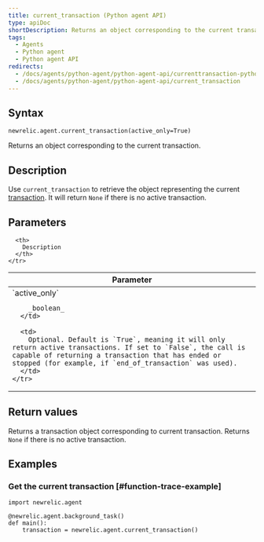 ```yaml
---
title: current_transaction (Python agent API)
type: apiDoc
shortDescription: Returns an object corresponding to the current transaction.
tags:
  - Agents
  - Python agent
  - Python agent API
redirects:
  - /docs/agents/python-agent/python-agent-api/currenttransaction-python-agent-api
  - /docs/agents/python-agent/python-agent-api/current_transaction
---
```


## Syntax

```
newrelic.agent.current_transaction(active_only=True)
```

Returns an object corresponding to the current transaction.

## Description

Use `current_transaction` to retrieve the object representing the current [transaction](/docs/accounts-partnerships/education/getting-started-new-relic/glossary#transaction). It will return `None` if there is no active transaction.

## Parameters

<Table>
  <thead>
    <tr>
      <th width="25%">
        Parameter
      </th>

      <th>
        Description
      </th>
    </tr>
  </thead>

  <tbody>
    <tr>
      <td>
        `active_only`

        _boolean_
      </td>

      <td>
        Optional. Default is `True`, meaning it will only return active transactions. If set to `False`, the call is capable of returning a transaction that has ended or stopped (for example, if `end_of_transaction` was used).
      </td>
    </tr>
  </tbody>
</Table>

## Return values

Returns a transaction object corresponding to current transaction. Returns `None` if there is no active transaction.

## Examples

### Get the current transaction [#function-trace-example]

```
import newrelic.agent

@newrelic.agent.background_task()
def main():
    transaction = newrelic.agent.current_transaction()
```
